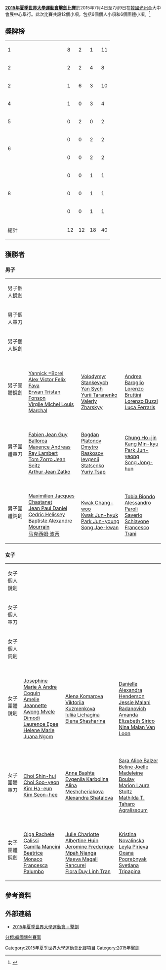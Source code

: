 {{Infobox Universiade event
| event = 擊劍
| games = 2015 Summer
| image = [[File:Fencing_pictogram.svg|100px]]
| venue = 金大中會展中心
| dates = {{Start date|2015|7|4}} – {{Start date|2015|7|9}}
| competitors = 
| nations = 
| teams = 
| governing_body = 
| win_value =
| gold = 
| goldNOC = 
| silver = 
| silverNOC = 
| bronze = 
| bronzeNOC = 
| prev = [[2013年夏季世界大學運動會擊劍比賽|2013]]
| next = [[2017年夏季世界大學運動會擊劍比賽|2017]]
}}

'''[[2015年夏季世界大學運動會|2015年夏季世界大學運動會]][[擊劍|擊劍]]比賽'''於2015年7月4日至7月9日在[[韓國|韓國]][[光州廣域市|光州]]金大中會展中心舉行。此次比賽共設12個小項，包括6個個人小項和6個團體小項。<ref>{{cite web|url=http://www.gwangju2015.com/sports/fencing/|title=Fencing - 2015 Gwangju Summer Universiade|publisher=gwangju2015.com|accessdate=2015-07-04|deadurl=yes|archiveurl=https://web.archive.org/web/20150924070017/http://www.gwangju2015.com/sports/fencing/|archivedate=2015-09-24}}</ref>

== 獎牌榜 ==
{| {{RankedMedalTable}}
|-
| 1 || width=150 align=left| {{flagIOC2|FRA|2015年夏季世界大學運動會}} || 8 || 2 || 1 || 11
|-
| 2 || align=left| {{flagIOC2|KOR|2015年夏季世界大學運動會}} || 2 || 2 || 4 || 8
|-
| 2 || align=left| {{flagIOC2|RUS|2015年夏季世界大學運動會}} || 1 || 6 || 3 || 10
|-
| 4 || align=left| {{flagIOC2|ITA|2015年夏季世界大學運動會}} || 1 || 0 || 3 || 4
|-
| 5 || align=left| {{flagIOC2|UKR|2015年夏季世界大學運動會}} || 0 || 2 || 0 || 2
|-
| rowspan=2|6 || align=left| {{flagIOC2|HUN|2015年夏季世界大學運動會}} || 0 || 0 || 2 || 2
|-
| align=left| {{flagIOC2|USA|2015年夏季世界大學運動會}} || 0 || 0 || 2 || 2
|-
| rowspan=3|8 || align=left| {{flagIOC2|EST|2015年夏季世界大學運動會}} || 0 || 0 || 1 || 1
|-
| align=left| {{flagIOC2|POL|2015年夏季世界大學運動會}} || 0 || 0 || 1 || 1
|-
| align=left| {{flagIOC2|TUR|2015年夏季世界大學運動會}} || 0 || 0 || 1 || 1
|- class="sortbottom"
!colspan=2| 總計 || 12 || 12 || 18 || 40
|}

== 獲勝者 ==
=== 男子 ===
{| {{MedalistTable|type=項目|columns=1}}
|-
| rowspan=2|男子個人銳劍<br>{{DetailsLink|2015年夏季世界大學運動會擊劍比賽－男子個人銳劍}}
| rowspan=2| {{flagIOC2athlete|[[扬尼克·博雷尔|扬尼克·博雷尔]]|FRA|2015年夏季世界大學運動會}} 
| rowspan=2| {{flagIOC2athlete|[[Virgile_Michel_Louis_Marchal|Virgile Michel Louis Marchal]]|FRA|2015年夏季世界大學運動會}} 
| {{flagIOC2athlete|[[Daniel_Berta|Daniel Berta]]|HUN|2015年夏季世界大學運動會}} 
|-
| {{flagIOC2athlete|[[Jung_Tae-seung|Jung Tae-seung]]|KOR|2015年夏季世界大學運動會}}
|-
| rowspan=2|男子個人軍刀<br>{{DetailsLink|2015年夏季世界大學運動會擊劍比賽－男子個人軍刀}}
| rowspan=2| {{flagIOC2athlete|[[Song_Jong-hun|Song Jong-hun]]|KOR|2015年夏季世界大學運動會}} 
| rowspan=2| {{flagIOC2athlete|[[Dmitry_Danilenko|Dmitry Danilenko]]|RUS|2015年夏季世界大學運動會}} 
| {{flagIOC2athlete|[[Leonardo_Affede|Leonardo Affede]]|ITA|2015年夏季世界大學運動會}} 
|-
| {{flagIOC2athlete|[[Ferenc_Valkai|Ferenc Valkai]]|HUN|2015年夏季世界大學運動會}}
|-
| rowspan=2|男子個人鈍劍<br>{{DetailsLink|2015年夏季世界大學運動會擊劍比賽－男子個人鈍劍}}
| rowspan=2| {{flagIOC2athlete|[[Maximilien_Jacques_Chastanet|Maximilien Jacques Chastanet]]|FRA|2015年夏季世界大學運動會}} 
| rowspan=2| {{flagIOC2athlete|[[Alexander_Pivovarov|Alexander Pivovarov]]|RUS|2015年夏季世界大學運動會}} 
| {{flagIOC2athlete|[[Martino_Minuto|Martino Minuto]]|TUR|2015年夏季世界大學運動會}} 
|-
| {{flagIOC2athlete|[[Kwak_Jun-hyuk|Kwak Jun-hyuk]]|KOR|2015年夏季世界大學運動會}}
|-
| 男子團體銳劍<br>{{DetailsLink|2015年夏季世界大學運動會擊劍比賽－男子團體銳劍}}
| {{flagIOC2|FRA|2015年夏季世界大學運動會}}<br/>[[Yannick_=Borel|Yannick =Borel]]<br>[[Alex_Victor_Felix_Fava|Alex Victor Felix Fava]]<br>[[Erwan_Tristan_Fonson|Erwan Tristan Fonson]]<br>[[Virgile_Michel_Louis_Marchal|Virgile Michel Louis Marchal]]
| {{flagIOC2|UKR|2015年夏季世界大學運動會}}<br/>[[Volodymyr_Stankevych|Volodymyr Stankevych]]<br>[[Yan_Sych|Yan Sych]]<br>[[Yurii_Taranenko|Yurii Taranenko]]<br>[[Valeriy_Zharskyy|Valeriy Zharskyy]]
| {{flagIOC2|ITA|2015年夏季世界大學運動會}}<br/>[[Andrea_Baroglio|Andrea Baroglio]]<br>[[Lorenzo_Bruttini|Lorenzo Bruttini]]<br>[[Lorenzo_Buzzi|Lorenzo Buzzi]]<br>[[Luca_Ferraris|Luca Ferraris]] 
|-
| 男子團體軍刀<br>{{DetailsLink|2015年夏季世界大學運動會擊劍比賽－男子團體軍刀}}
| {{flagIOC2|FRA|2015年夏季世界大學運動會}}<br/>[[Fabien_Jean_Guy_Ballorca|Fabien Jean Guy Ballorca]]<br>[[Maxence_Andreas_Ray_Lambert|Maxence Andreas Ray Lambert]]<br>[[Tom_Zorro_Jean_Seitz|Tom Zorro Jean Seitz]]<br>[[Arthur_Jean_Zatko|Arthur Jean Zatko]]
| {{flagIOC2|UKR|2015年夏季世界大學運動會}}<br/>[[Bogdan_Platonov|Bogdan Platonov]]<br>[[Dmytro_Raskosov|Dmytro Raskosov]]<br>[[Ievgenii_Statsenko|Ievgenii Statsenko]]<br>[[Yuriy_Tsap|Yuriy Tsap]]
| {{flagIOC2|KOR|2015年夏季世界大學運動會}}<br/>[[Chung_Ho-jin|Chung Ho-jin]]<br>[[Kang_Min-kyu|Kang Min-kyu]]<br>[[Park_Jun-yeong|Park Jun-yeong]]<br>[[Song_Jong-hun|Song Jong-hun]]
|-
| 男子團體鈍劍<br>{{DetailsLink|2015年夏季世界大學運動會擊劍比賽－男子團體鈍劍}}
| {{flagIOC2|FRA|2015年夏季世界大學運動會}}<br/>[[Maximilien_Jacques_Chastanet|Maximilien Jacques Chastanet]]<br>[[Jean_Paul_Daniel_Cedric_Helissey|Jean Paul Daniel Cedric Helissey]]<br>[[Baptiste_Alexandre_Mourrain|Baptiste Alexandre Mourrain]]<br>[[马克西姆·波蒂|马克西姆·波蒂]]
| {{flagIOC2|KOR|2015年夏季世界大學運動會}}<br/>[[Kwak_Chang-woo|Kwak Chang-woo]]<br>[[Kwak_Jun-hyuk|Kwak Jun-hyuk]]<br>[[Park_Jun-young|Park Jun-young]]<br>[[Song_Jae-kwan|Song Jae-kwan]]
| {{flagIOC2|ITA|2015年夏季世界大學運動會}}<br/>[[Tobia_Biondo|Tobia Biondo]]<br>[[Alessandro_Paroli|Alessandro Paroli]]<br>[[Saverio_Schiavone|Saverio Schiavone]]<br>[[Francesco_Trani|Francesco Trani]]
|}

=== 女子 ===
{| {{MedalistTable|type=項目|columns=1}}
|-
| rowspan=2|女子個人銳劍<br>{{DetailsLink|2015年夏季世界大學運動會擊劍比賽－女子個人銳劍}}
| rowspan=2| {{flagIOC2athlete|[[Dimodi_Laurence_Epee|Dimodi Laurence Epee]]|FRA|2015年夏季世界大學運動會}} 
| rowspan=2| {{flagIOC2athlete|[[Viktoriia_Kuzmenkov|Viktoriia Kuzmenkov]]|RUS|2015年夏季世界大學運動會}}
| {{flagIOC2athlete|[[Nelli_Paju|Nelli Paju]]|EST|2015年夏季世界大學運動會}} 
|-
| {{flagIOC2athlete|[[Iuliia_Lichagina|Iuliia Lichagina]]|RUS|2015年夏季世界大學運動會}}
|-
| rowspan=2|女子個人軍刀<br>{{DetailsLink|2015年夏季世界大學運動會擊劍比賽－女子個人軍刀}}
| rowspan=2| {{flagIOC2athlete|[[Anna_Bashta|Anna Bashta]]|RUS|2015年夏季世界大學運動會}} 
| rowspan=2| {{flagIOC2athlete|[[Kim_Seon-hee|Kim Seon-hee]]|KOR|2015年夏季世界大學運動會}} 
| {{flagIOC2athlete|[[Adrienne_Jarocki|Adrienne Jarocki]]|USA|2015年夏季世界大學運動會}} 
|-
| {{flagIOC2athlete|[[Marta_Wiktoria_Puda|Marta Wiktoria Puda]]|POL|2015年夏季世界大學運動會}}
|-
| rowspan=2|女子個人鈍劍<br>{{DetailsLink|2015年夏季世界大學運動會擊劍比賽－女子個人鈍劍}}
| rowspan=2| {{flagIOC2athlete|[[Jeromine_Frederique_Mpah_Njanga|Jeromine Frederique Mpah Njanga]]|FRA|2015年夏季世界大學運動會}} 
| rowspan=2| {{flagIOC2athlete|[[Svetlana_Tripapina|Svetlana Tripapina]]|RUS|2015年夏季世界大學運動會}}
| {{flagIOC2athlete|[[Kristina_Novalinska|Kristina Novalinska]]|RUS|2015年夏季世界大學運動會}} 
|-
| {{flagIOC2athlete|[[Hong_Hyo-jin|Hong Hyo-jin]]|KOR|2015年夏季世界大學運動會}}
|-
| 女子團體銳劍<br>{{DetailsLink|2015年夏季世界大學運動會擊劍比賽－女子團體銳劍}}
| {{flagIOC2|FRA|2015年夏季世界大學運動會}}<br/>[[Josephine_Marie_A_Andre_Coquin|Josephine Marie A Andre Coquin]]<br>[[Amelie_Jeannette_Awong_Mvele|Amelie Jeannette Awong Mvele]]<br>[[Dimodi_Laurence_Epee|Dimodi Laurence Epee]]<br>[[Helene_Marie_Juana_Ngom|Helene Marie Juana Ngom]]
| {{flagIOC2|RUS|2015年夏季世界大學運動會}}<br/>[[Alena_Komarova|Alena Komarova]]<br>[[Viktoriia_Kuzmenkova|Viktoriia Kuzmenkova]]<br>[[Iuliia_Lichagina|Iuliia Lichagina]]<br>[[Elena_Shasharina|Elena Shasharina]]
| {{flagIOC2|USA|2015年夏季世界大學運動會}}<br/>[[Danielle_Alexandra_Henderson|Danielle Alexandra Henderson]]<br>[[Jessie_Malani_Radanovich|Jessie Malani Radanovich]]<br>[[Amanda_Elizabeth_Sirico|Amanda Elizabeth Sirico]]<br>[[Nina_Malan_Van_Loon|Nina Malan Van Loon]]
|-
| 女子團體軍刀<br>{{DetailsLink|2015年夏季世界大學運動會擊劍比賽－女子團體軍刀}}
| {{flagIOC2|KOR|2015年夏季世界大學運動會}}<br/>[[Choi_Shin-hui|Choi Shin-hui]]<br>[[Choi_Soo-yeon|Choi Soo-yeon]]<br>[[Kim_Ha-eun|Kim Ha-eun]]<br>[[Kim_Seon-hee|Kim Seon-hee]]
| {{flagIOC2|RUS|2015年夏季世界大學運動會}}<br/>[[Anna_Bashta|Anna Bashta]]<br>[[Evgeniia_Karbolina|Evgeniia Karbolina]]<br>[[Alina_Meshcheriakova|Alina Meshcheriakova]]<br>[[Alexandra_Shatalova|Alexandra Shatalova]]
| {{flagIOC2|FRA|2015年夏季世界大學運動會}}<br/>[[Sara_Alice_Balzer|Sara Alice Balzer]]<br>[[Beline_Joelle_Madeleine_Boulay|Beline Joelle Madeleine Boulay]]<br>[[Marion_Laura_Stoltz|Marion Laura Stoltz]]<br>[[Mathilda_T._Taharo_Agralissoum|Mathilda T. Taharo Agralissoum]]
|-
| 女子團體鈍劍<br>{{DetailsLink|2015年夏季世界大學運動會擊劍比賽－女子團體鈍劍}}
| {{flagIOC2|ITA|2015年夏季世界大學運動會}}<br/>[[Olga_Rachele_Calissi|Olga Rachele Calissi]]<br>[[Camilla_Mancini|Camilla Mancini]]<br>[[Beatrice_Monaco|Beatrice Monaco]]<br>[[Francesca_Palumbo|Francesca Palumbo]]
| {{flagIOC2|FRA|2015年夏季世界大學運動會}}<br/>[[Julie_Charlotte_Albertine_Huin|Julie Charlotte Albertine Huin]]<br>[[Jeromine_Frederique_Mpah_Njanga|Jeromine Frederique Mpah Njanga]]<br>[[Maeva_Magali_Rancurel|Maeva Magali Rancurel]]<br>[[Flora_Duy_Linh_Tran|Flora Duy Linh Tran]]
| {{flagIOC2|RUS|2015年夏季世界大學運動會}}<br/>[[Kristina_Novalinska|Kristina Novalinska]]<br>[[Leyla_Pirieva|Leyla Pirieva]]<br>[[Oxana_Pogrebnyak|Oxana Pogrebnyak]]<br>[[Svetlana_Tripapina|Svetlana Tripapina]]
|}

== 參考資料 ==
{{reflist}}

== 外部連結 ==
* [https://web.archive.org/web/20150924070017/http://www.gwangju2015.com/sports/fencing/ 2015年夏季世界大學運動會 – 擊劍]

{{2015年夏季世界大學運動會比賽項目}}
{{夏季世界大學運動會擊劍比賽}}

[[Category:2015年夏季世界大學運動會比賽項目|Category:2015年夏季世界大學運動會比賽項目]]
[[Category:2015年擊劍|Category:2015年擊劍]]
[[分類:韓國擊劍賽事|分類:韓國擊劍賽事]]